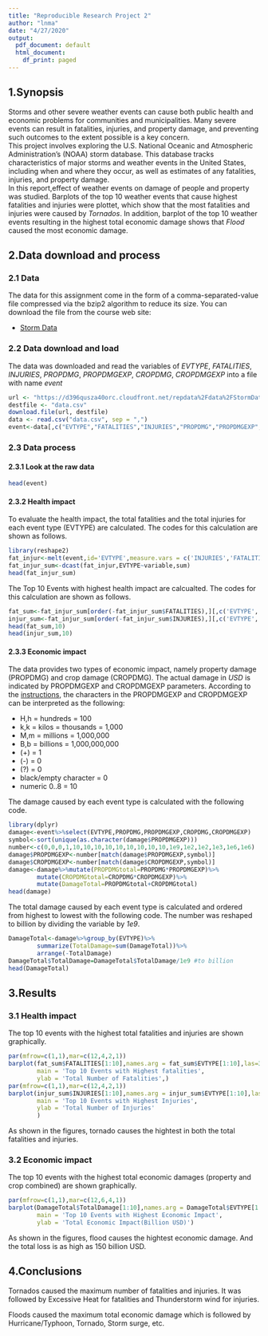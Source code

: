 ```yaml
---
title: "Reproducible Research Project 2"
author: "lnma"
date: "4/27/2020"
output:
  pdf_document: default
  html_document:
    df_print: paged
---
```

## 1.Synopsis

Storms and other severe weather events can cause both public health and economic problems for communities and municipalities. Many severe events can result in fatalities, injuries, and property damage, and preventing such outcomes to the extent possible is a key concern.  
This project involves exploring the U.S. National Oceanic and Atmospheric Administration's (NOAA) storm database. This database tracks characteristics of major storms and weather events in the United States, including when and where they occur, as well as estimates of any fatalities, injuries, and property damage.  
In this report,effect of weather events on damage of people and property was studied. Barplots of the top 10 weather events that cause highest fatalities and injuries were plottet, which show that the most fatalities and injuries were caused by *Tornados*. In addition, barplot of the top 10 weather events resulting in the highest total economic damage shows that *Flood* caused the most economic damage.

## 2.Data download and process

### 2.1 Data 
The data for this assignment come in the form of a comma-separated-value file compressed via the bzip2 algorithm to reduce its size. You can download the file from the course web site:  
  
* [Storm Data](https://d396qusza40orc.cloudfront.net/repdata%2Fdata%2FStormData.csv.bz2)

### 2.2 Data download and load
The data was downloaded and read the variables of  *EVTYPE*, *FATALITIES*, *INJURIES*, *PROPDMG*, *PROPDMGEXP*, *CROPDMG*, *CROPDMGEXP* into a file with name *event*
```r
url <- "https://d396qusza40orc.cloudfront.net/repdata%2Fdata%2FStormData.csv.bz2"
destfile <- "data.csv"
download.file(url, destfile)
data <- read.csv("data.csv", sep = ",")
event<-data[,c("EVTYPE","FATALITIES","INJURIES","PROPDMG","PROPDMGEXP","CROPDMG","CROPDMGEXP")]
```

### 2.3 Data process
#### 2.3.1 Look at the raw data
```r
head(event)
```
#### 2.3.2 Health impact
To evaluate the health impact, the total fatalities and the total injuries for each event type (EVTYPE) are calculated. The codes for this calculation are shown as follows.
```r
library(reshape2)
fat_injur<-melt(event,id='EVTYPE',measure.vars = c('INJURIES','FATALITIES'))
fat_injur_sum<-dcast(fat_injur,EVTYPE~variable,sum)
head(fat_injur_sum)
```
The Top 10 Events with highest health impact are calcualted. The codes for this calculation are shown as follows.
```r
fat_sum<-fat_injur_sum[order(-fat_injur_sum$FATALITIES),][,c('EVTYPE','FATALITIES')]
injur_sum<-fat_injur_sum[order(-fat_injur_sum$INJURIES),][,c('EVTYPE','INJURIES')]
head(fat_sum,10)
head(injur_sum,10)
```
#### 2.3.3 Economic impact
The data provides two types of economic impact, namely property damage (PROPDMG) and crop damage (CROPDMG). The actual damage in *USD* is indicated by PROPDMGEXP and CROPDMGEXP parameters. According to the [instructions](https://rstudio-pubs-static.s3.amazonaws.com/58957_37b6723ee52b455990e149edde45e5b6.html), the characters in the PROPDMGEXP and CROPDMGEXP can be interpreted as the following:  
  
  * H,h = hundreds = 100
  * k,k = kilos = thousands = 1,000
  * M,m = millions = 1,000,000
  * B,b = billions = 1,000,000,000
  * (+) = 1
  * (-) = 0
  * (?) = 0
  * black/empty character = 0
  * numeric 0..8 = 10  

The damage caused by each event type is calculated with the following code. 
```r
library(dplyr)
damage<-event%>%select(EVTYPE,PROPDMG,PROPDMGEXP,CROPDMG,CROPDMGEXP)
symbol<-sort(unique(as.character(damage$PROPDMGEXP)))
number<-c(0,0,0,1,10,10,10,10,10,10,10,10,10,1e9,1e2,1e2,1e3,1e6,1e6)
damage$PROPDMGEXP<-number[match(damage$PROPDMGEXP,symbol)]
damage$CROPDMGEXP<-number[match(damage$CROPDMGEXP,symbol)]
damage<-damage%>%mutate(PROPDMGtotal=PROPDMG*PROPDMGEXP)%>%
        mutate(CROPDMGtotal=CROPDMG*CROPDMGEXP)%>%
        mutate(DamageTotal=PROPDMGtotal+CROPDMGtotal)
head(damage)
```

The total damage caused by each event type is calculated and ordered from highest to lowest with the following code. The number was reshaped to billion by dividing the variable by *1e9*.

```r
DamageTotal<-damage%>%group_by(EVTYPE)%>%
        summarize(TotalDamage=sum(DamageTotal))%>%
        arrange(-TotalDamage)
DamageTotal$TotalDamage=DamageTotal$TotalDamage/1e9 #to billion
head(DamageTotal)
```

## 3.Results
### 3.1 Health impact
The top 10 events with the highest total fatalities and injuries are shown graphically.
```r
par(mfrow=c(1,1),mar=c(12,4,2,1))
barplot(fat_sum$FATALITIES[1:10],names.arg = fat_sum$EVTYPE[1:10],las=3,
        main = 'Top 10 Events with Highest fatalities',
        ylab = 'Total Number of Fatalities',)
par(mfrow=c(1,1),mar=c(12,4,2,1))
barplot(injur_sum$INJURIES[1:10],names.arg = injur_sum$EVTYPE[1:10],las=3,
        main = 'Top 10 Events with Highest Injuries',
        ylab = 'Total Number of Injuries'
        )
```
  
As shown in the figures, tornado causes the hightest in both the total fatalities and injuries.

### 3.2 Economic impact
The top 10 events with the highest total economic damages (property and crop combined) are shown graphically.
```r
par(mfrow=c(1,1),mar=c(12,6,4,1))
barplot(DamageTotal$TotalDamage[1:10],names.arg = DamageTotal$EVTYPE[1:10],las=3,
        main = 'Top 10 Events with Highest Economic Impact',
        ylab = 'Total Economic Impact(Billion USD)')
```
  
As shown in the figures, flood causes the hightest economic damage. And the total loss is as high as 150 billion USD.

## 4.Conclusions
Tornados caused the maximum number of fatalities and injuries. It was followed by Excessive Heat for fatalities and Thunderstorm wind for injuries.

Floods caused the maximum total economic damage which is followed by Hurricane/Typhoon, Tornado, Storm surge, etc.